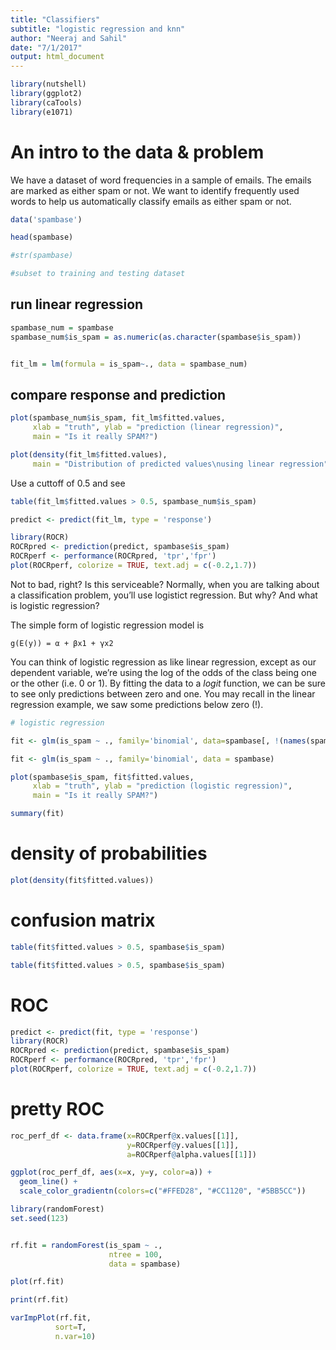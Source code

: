 ```yaml
---
title: "Classifiers"
subtitle: "logistic regression and knn"
author: "Neeraj and Sahil"
date: "7/1/2017"
output: html_document
---
```


```r
library(nutshell)
library(ggplot2)
library(caTools)
library(e1071)


```

# An intro to the data & problem

We have a dataset of word frequencies in a sample of emails. The emails are marked as either spam or not. We want to identify frequently used words to help us automatically classify emails as either spam or not.

```r
data('spambase')

head(spambase)

#str(spambase)
```


```r

#subset to training and testing dataset
```


## run linear regression

```r
spambase_num = spambase
spambase_num$is_spam = as.numeric(as.character(spambase$is_spam))


fit_lm = lm(formula = is_spam~., data = spambase_num)


```

## compare response and prediction


```r

plot(spambase_num$is_spam, fit_lm$fitted.values, 
     xlab = "truth", ylab = "prediction (linear regression)", 
     main = "Is it really SPAM?")

```


```r
plot(density(fit_lm$fitted.values), 
     main = "Distribution of predicted values\nusing linear regression")
```

Use a cuttoff of 0.5 and see

```r
table(fit_lm$fitted.values > 0.5, spambase_num$is_spam)
```

```r
predict <- predict(fit_lm, type = 'response')

library(ROCR)
ROCRpred <- prediction(predict, spambase$is_spam)
ROCRperf <- performance(ROCRpred, 'tpr','fpr')
plot(ROCRperf, colorize = TRUE, text.adj = c(-0.2,1.7))
```


Not to bad, right? Is this serviceable? Normally, when you are talking about a classification problem, you'll use logistict regression. But why? And what is logistic regression?

The simple form of logistic regression model is

`g(E(y)) = α + βx1 + γx2`

You can think of logistic regression as like linear regression, except as our dependent variable, we're using the log of the odds of the class being one or the other (i.e. 0 or 1). By fitting the data to a _logit_ function, we can be sure to see only predictions between zero and one. You may recall in the linear regression example, we saw some predictions below zero (!).

```r
# logistic regression

fit <- glm(is_spam ~ ., family='binomial', data=spambase[, !(names(spambase) %in% c("char_freq_left_paren","char_freq_left_bracket"))])

fit <- glm(is_spam ~ ., family='binomial', data = spambase)

plot(spambase$is_spam, fit$fitted.values,
     xlab = "truth", ylab = "prediction (logistic regression)", 
     main = "Is it really SPAM?")

summary(fit)
```

# density of probabilities
```r
plot(density(fit$fitted.values))
```

# confusion matrix
```r
table(fit$fitted.values > 0.5, spambase$is_spam)
```


```r
table(fit$fitted.values > 0.5, spambase$is_spam)
```




# ROC


```r
predict <- predict(fit, type = 'response')
library(ROCR)
ROCRpred <- prediction(predict, spambase$is_spam)
ROCRperf <- performance(ROCRpred, 'tpr','fpr')
plot(ROCRperf, colorize = TRUE, text.adj = c(-0.2,1.7))
```


# pretty ROC
```r
roc_perf_df <- data.frame(x=ROCRperf@x.values[[1]],
                          y=ROCRperf@y.values[[1]],
                          a=ROCRperf@alpha.values[[1]])

ggplot(roc_perf_df, aes(x=x, y=y, color=a)) +
  geom_line() +
  scale_color_gradientn(colors=c("#FFED28", "#CC1120", "#5BB5CC"))
```



```r
library(randomForest)
set.seed(123)


rf.fit = randomForest(is_spam ~ .,
                      ntree = 100,
                      data = spambase)

plot(rf.fit)
```


```r
print(rf.fit)
```

```r
varImpPlot(rf.fit,
          sort=T,
          n.var=10)
  ```
